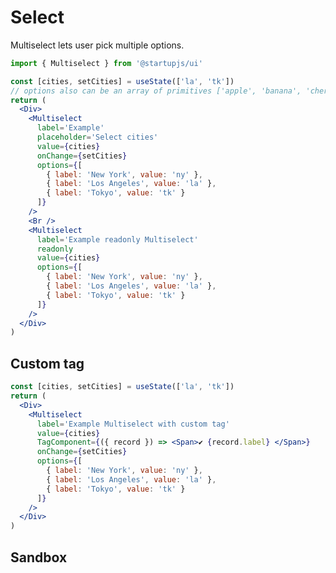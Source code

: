 
# Select

Multiselect lets user pick multiple options.

```jsx
import { Multiselect } from '@startupjs/ui'
```

```jsx example
const [cities, setCities] = useState(['la', 'tk'])
// options also can be an array of primitives ['apple', 'banana', 'cherry']
return (
  <Div>
    <Multiselect
      label='Example'
      placeholder='Select cities'
      value={cities}
      onChange={setCities}
      options={[
        { label: 'New York', value: 'ny' },
        { label: 'Los Angeles', value: 'la' },
        { label: 'Tokyo', value: 'tk' }
      ]}
    />
    <Br />
    <Multiselect
      label='Example readonly Multiselect'
      readonly
      value={cities}
      options={[
        { label: 'New York', value: 'ny' },
        { label: 'Los Angeles', value: 'la' },
        { label: 'Tokyo', value: 'tk' }
      ]}
    />
  </Div>
)
```

## Custom tag

```jsx example
const [cities, setCities] = useState(['la', 'tk'])
return (
  <Div>
    <Multiselect
      label='Example Multiselect with custom tag'
      value={cities}
      TagComponent={({ record }) => <Span>✔ {record.label} </Span>}
      onChange={setCities}
      options={[
        { label: 'New York', value: 'ny' },
        { label: 'Los Angeles', value: 'la' },
        { label: 'Tokyo', value: 'tk' }
      ]}
    />  
  </Div>  
)
```


## Sandbox

<Sandbox Component={Multiselect} />